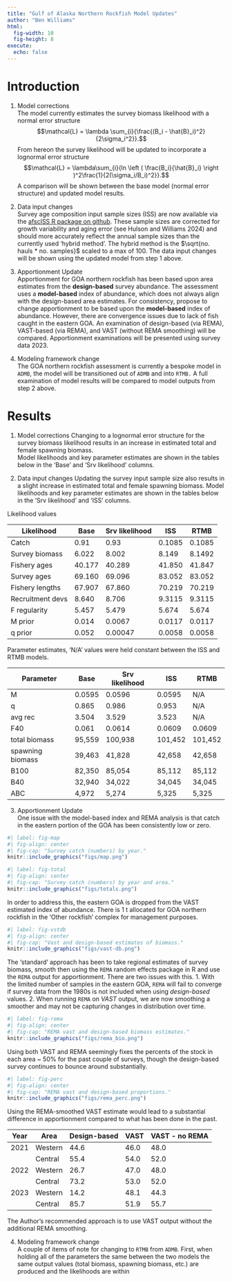 ```yaml
---
title: "Gulf of Alaska Northern Rockfish Model Updates"
author: "Ben Williams"
html:
  fig-width: 10
  fig-height: 8
execute:
  echo: false
---
```


# Introduction
1. Model corrections  
The model currently estimates the survey biomass likelihood with a normal error structure $$\mathcal{L} = \lambda \sum_{i}{\frac{(B_i - \hat{B}_i)^2}{2\sigma_i^2}}.$$
From hereon the survey likelihood will be updated to incorporate a lognormal error structure $$\mathcal{L} = \lambda\sum_{i}{ln \left ( \frac{B_i}{\hat{B}_i} \right )^2\frac{1}{2(\sigma_i/B_i)^2}}.$$
A comparison will be shown between the base model (normal error structure) and updated model results.

2. Data input changes  
Survey age composition input sample sizes (ISS) are now available via the [afscISS R package on github](https://afsc-assessments.github.io/afscISS). 
These sample sizes are corrected for growth variability and aging error (see Hulson and Williams 2024) and should more accurately reflect the annual sample sizes than the currently used 'hybrid method'.
The hybrid method is the $\sqrt{no. hauls * no. samples}$ scaled to a max of 100.
The data input changes will be shown using the updated model from step 1 above.

3. Apportionment Update  
Apportionment for GOA northern rockfish has been based upon area estimates from the **design-based** survey abundance. 
The assessment uses a **model-based** index of abundance, which does not always align with the design-based area estimates.
For consistency, propose to change apportionment to be based upon the **model-based** index of abundance. 
However, there are convergence issues due to lack of fish caught in the eastern GOA. 
An examination of design-based (via REMA), VAST-based (via REMA), and VAST (without REMA smoothing) will be compared.
Apportionment examinations will be presented using survey data 2023. 


4. Modeling framework change  
The GOA northern rockfish assessment is currently a bespoke model in `ADMB`, the model will be transitioned out of `ADMB` and into `RTMB.`
A full examination of model results will be compared to model outputs from step 2 above.

# Results 
1. Model corrections
Changing to a lognormal error structure for the survey biomass likelihood results in an increase in estimated total and female spawning biomass.  
Model likelihoods and key parameter estimates are shown in the tables below in the 'Base' and 'Srv likelihood' columns.

2. Data input changes
Updating the survey input sample size also results in a slight increase in estimated total and female spawning biomass. 
Model likelihoods and key parameter estimates are shown in the tables below in the 'Srv likelihood' and 'ISS' columns.

Likelihood values 

| Likelihood | Base | Srv likelihood | ISS | RTMB |
|------------|------|----------------|-----|------|
|Catch      | 0.91  | 0.93 | 0.1085 | 0.1085 |
|Survey biomass| 6.022 | 8.002 | 8.149 | 8.1492 |
|Fishery ages | 40.177 | 40.289 | 41.850 | 41.847 |
|Survey ages | 69.160 | 69.096 | 83.052 | 83.052 |
|Fishery lengths | 67.907 | 67.860 | 70.219 | 70.219 |
|Recruitment devs | 8.640 | 8.706 | 9.3115 | 9.3115 |
|F regularity | 5.457 | 5.479 | 5.674 | 5.674 |
|M prior | 0.014 | 0.0067 | 0.0117 | 0.0117 |
|q prior | 0.052 | 0.00047 | 0.0058 | 0.0058 |

Parameter estimates, 'N/A' values were held constant between the ISS and RTMB models.

| Parameter | Base | Srv likelihood | ISS | RTMB |
|------------|------|----------------|-----|-----|
| M          | 0.0595 | 0.0596 | 0.0595 | N/A |
| q          | 0.865 | 0.986 | 0.953 | N/A |
| avg rec    | 3.504 | 3.529 | 3.523 | N/A |
| F40        | 0.061 | 0.0614 | 0.0609 | 0.0609 |
| total biomass | 95,559 | 100,938 | 101,452 | 101,452 |
| spawning biomass | 39,463 | 41,828 | 42,658 | 42,658 |
| B100         | 82,350 | 85,054 | 85,112 | 85,112 |
| B40         | 32,940 | 34,022 | 34,045 | 34,045 |
| ABC         | 4,972 | 5,274 | 5,325 | 5,325 |

3. Apportionment Update  
One issue with the model-based index and REMA analysis is that catch in the eastern portion of the GOA has been consistently low or zero.

```r
#| label: fig-map
#| fig-align: center
#| fig-cap: "Survey catch (numbers) by year."
knitr::include_graphics("figs/map.png")
```

```r
#| label: fig-total
#| fig-align: center
#| fig-cap: "Survey catch (numbers) by year and area."
knitr::include_graphics("figs/totals.png")
```

In order to address this, the eastern GOA is dropped from the VAST estimated index of abundance. 
There is 1 t allocated for GOA northern rockfish in the 'Other rockfish' complex for management purposes. 

```r
#| label: fig-vstdb
#| fig-align: center
#| fig-cap: "Vast and design-based estimates of biomass."
knitr::include_graphics("figs/vast-db.png")
```

The 'standard' approach has been to take regional estimates of survey biomass, smooth then using the `REMA` random effects package in R and use the `REMA` output for apportionment. 
There are two issues with this. 
1. With the limited number of samples in the eastern GOA, `REMA` will fail to converge if survey data from the 1980s is not included when using *design-based* values.
2. When running `REMA` on *VAST* output, we are now smoothing a smoother and may not be capturing changes in distribution over time.

```r
#| label: fig-rema
#| fig-align: center
#| fig-cap: "REMA vast and design-based biomass estimates."
knitr::include_graphics("figs/rema_bio.png")
```

Using both VAST and REMA seemingly fixes the percents of the stock in each area ~ 50% for the past couple of surveys, though the design-based survey continues to bounce around substantially.

```r
#| label: fig-perc
#| fig-align: center
#| fig-cap: "REMA vast and design-based proportions."
knitr::include_graphics("figs/rema_perc.png")
```

Using the REMA-smoothed VAST estimate would lead to a substantial difference in apportionment compared to what has been done in the past. 

| Year | Area    | Design-based | VAST | VAST - no REMA |
|------|---------|--------------|------|----------------|
| 2021 | Western | 44.6         | 46.0 |     48.0      |
|      | Central | 55.4         | 54.0 |     52.0      |
| 2022 | Western | 26.7         | 47.0 |      48.0         |
|      | Central | 73.2         | 53.0 |       52.0         |
| 2023 | Western | 14.2         | 48.1 |     44.3      |
|      | Central | 85.7         | 51.9 |     55.7      |

The Author's recommended approach is to use VAST output without the additional REMA smoothing.

4. Modeling framework change  
A couple of items of note for changing to `RTMB` from `ADMB`. 
First, when holding all of the parameters the same between the two models the same output values (total biomass, spawning biomass, etc.) are produced and the likelihoods are within 